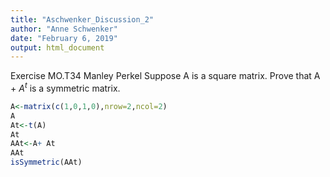 ```yaml
---
title: "Aschwenker_Discussion_2"
author: "Anne Schwenker"
date: "February 6, 2019"
output: html_document
---
```

Exercise MO.T34 Manley Perkel
Suppose A is a square matrix. Prove that A + $A^t$ is a symmetric matrix.


```r
A<-matrix(c(1,0,1,0),nrow=2,ncol=2)
A
At<-t(A)
At
AAt<-A+ At
AAt
isSymmetric(AAt)
```
